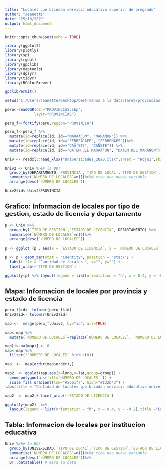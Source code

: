 ```yaml
---
title: "Locales que brindan servicio educativo superior de pregrado"
author: "Jeanette"
date: "25/10/2020"
output: html_document
---
```


```r
knitr::opts_chunk$set(echo = TRUE)

```

```r

library(ggplot2)
library(plotly)
library(sp)
library(rgdal)
library(gpclib)
library(maptools)
library(dplyr)
library(tidyr)
library(RColorBrewer)

gpclibPermit()

setwd("C:/Users/Jeanette/Desktop/best-manos a la data/Tarea/provincias")

peru<-readOGR(dsn="PROVINCIAS.shp",
             layer="PROVINCIAS")

peru_f<-fortify(peru,region="PROVINCIA")

peru_f<-peru_f %>%
  mutate(id=replace(id, id=="MARAÃ‘ON", "MARAÑON")) %>%
  mutate(id=replace(id, id=="FERREÃ‘AFE", "FERREÑAFE"))%>%
  mutate(id=replace(id, id=="CAÃ‘ETE", "CAÑETE")) %>%
  mutate(id=replace(id, id=="DATEM DEL MARAÃ‘ON", "DATEM DEL MARAÑON"))

Univ <- readxl::read_xlsx("Universidades_2020.xlsx",sheet = "Hoja1",skip = 0)

Univ2 <- Univ %>%# la BD!
  group_by(DEPARTAMENTO,`PROVINCIA`,`TIPO DE LOCAL`,`TIPO DE GESTION`,`ESTADO DE LICENCIA`) %>% # agrupala segun...
  summarise(`NÚMERO DE LOCALES`=n())%>%# crea una nueva variable
  arrange(desc(`NÚMERO DE LOCALES`))

Univ2$id<-Univ2$PROVINCIA
```

## Grafico: Informacion de locales por tipo de gestion, estado de licencia y departamento

```r

p <- Univ %>%
  group_by(`TIPO DE GESTION`,`ESTADO DE LICENCIA`, DEPARTAMENTO) %>% 
  summarise(`NÚMERO DE LOCALES`=n())%>%
  arrange(desc(`NÚMERO DE LOCALES`))
  
p <- ggplot (p , aes(x = `ESTADO DE LICENCIA`, y = `NÚMERO DE LOCALES`, fill = `DEPARTAMENTO`)) 
 
p <- p + geom_bar(stat = "identity", position = "stack") +
  labs(title = "Cantidad de locales ", x="", y="") +
  facet_wrap(~`TIPO DE GESTION`)

ggplotly(p) %>% layout(legend = list(orientation = "h", x = 0.4, y = -0.2),title ="Cantidad de locales, 2020", yaxis = list(title = "Total")) 

```

## Mapa: Informacion de locales por provincia y estado de licencia

```r
peru_f$id<- tolower(peru_f$id)
Univ2$id<- tolower(Univ2$id)

map <-  merge(peru_f,Univ2, by="id", all=TRUE)

map<-map %>%
  mutate(`NÚMERO DE LOCALES`=replace(`NÚMERO DE LOCALES`, `NÚMERO DE LOCALES`== "NA", 0)) 

map[is.na(map)] <- 0
map<-map %>%
  filter(!`NÚMERO DE LOCALES` %in% c(0))

map  <-  map[order(map$order),]

```


```r
map2  <- ggplot(map,aes(x=long,y=lat,group=group)) + 
  geom_polygon(aes(fill=`NÚMERO DE LOCALES` )) +
  scale_fill_gradient(low="#56b1f7", high="#132b43") +
labs(title = "Cantidad de locales que brindan servicio educativo universitario", x="", y="")

map2  <- map2 + facet_wrap(~`ESTADO DE LICENCIA`)

ggplotly(map2)  %>% 
  layout(legend = list(orientation = "h", x = 0.4, y = -0.2),title ="Cantidad de locales")
```


## Tabla: Informacion de locales por institucion educativa

```r
Univ %>%# la BD!
  group_by(UNIVERSIDAD,`TIPO DE LOCAL`,`TIPO DE GESTION`,`ESTADO DE LICENCIA`, DEPARTAMENTO) %>% # agrupala segun...
  summarise(`NÚMERO DE LOCALES`=n())%>%# crea una nueva variable
  arrange(desc(`NÚMERO DE LOCALES`))%>% 
  DT::datatable() # mira la data

```




